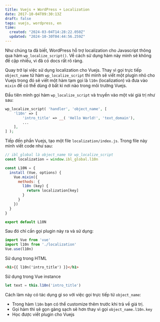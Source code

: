 ```yaml
---
title: Vuejs + WordPress + Localization
date: 2017-10-04T09:30:13Z
draft: false
tags: vuejs, wordpress, en
time:
  created: "2024-03-04T14:28:22.050Z"
  updated: "2024-10-30T04:44:56.259Z"
---
```


Như chúng ta đã biết, WordPress hỗ trợ localization cho Javascript thông qua hàm `wp_localize_script()`. Về cách sử dụng hàm này mình sẽ không đề cập nhiều, vì đã có docs rất rõ ràng.

Quay trở lại việc sử dụng localization cho Vuejs. Thay vì gọi trực tiếp `object_name` từ hàm `wp_localize_script` thì mình sẽ viết một plugin nhỏ cho Vuejs trong đó sẽ viết một hàm tạm gọi là `l10n` (localization) và đưa vào `mixin` để có thể dùng ở bất kì nơi nào trong môi trường Vuejs.

Đầu tiên mình gọi hàm `wp_localize_script` và truyền vào một vài giá trị như sau:

```php
wp_localize_script( 'handler', 'object_name', [
    'l10n' => [
        'intro_title' => __( 'Hello World!', 'text_domain'),
        ...
    ],
] );
```

Tiếp đến phần Vuejs, tạo một file `localization/index.js`. Trong file này mình viết code như sau:

```js
// ibl_global là object_name từ wp_localize_script
const localization = window.ibl_global.l10n 

const L10N = {
  install (Vue, options) {
    Vue.mixin({
      methods: {
        l10n (key) {
          return localization[key]
        }
      }
    })
  }
}

export default L10N
```

Sau đó chỉ cần gọi plugin này ra và sử dụng:

```js
import Vue from 'vue'
import l10n from './localization'
Vue.use(l10n)
```

Sử dụng trong HTML

```html
<h1>{{ l10n('intro_title') }}</h1>
```

Sử dụng trong Vue instance

```js
let text = this.l10n('intro_title')
```

Cách làm này có tác dụng gì so với việc gọi trực tiếp từ `object_name`:

- Trong hàm `l10n` bạn có thể customize thêm trước khi trả về giá trị.
- Gọi hàm thì sẽ gọn gàng sạch sẽ hơn thay vì gọi `object_name.l10n.key`
- Học được viết plugin cho Vuejs
